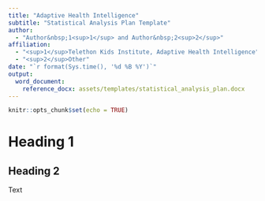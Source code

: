 ---
title: "Adaptive Health Intelligence"
subtitle: "Statistical Analysis Plan Template"
author:
  - "Author&nbsp;1<sup>1</sup> and Author&nbsp;2<sup>2</sup>"
affiliation:
  - "<sup>1</sup>Telethon Kids Institute, Adaptive Health Intelligence"
  - "<sup>2</sup>Other"
date: "`r format(Sys.time(), '%d %B %Y')`"
output:
  word_document:
    reference_docx: assets/templates/statistical_analysis_plan.docx
---

```{r setup, include=FALSE}
knitr::opts_chunk$set(echo = TRUE)
```


# Heading 1

## Heading 2

Text